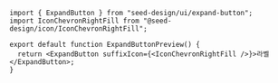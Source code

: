 ```tsx copy
import { ExpandButton } from "seed-design/ui/expand-button";
import IconChevronRightFill from "@seed-design/icon/IconChevronRightFill";

export default function ExpandButtonPreview() {
  return <ExpandButton suffixIcon={<IconChevronRightFill />}>라벨</ExpandButton>;
}

```
